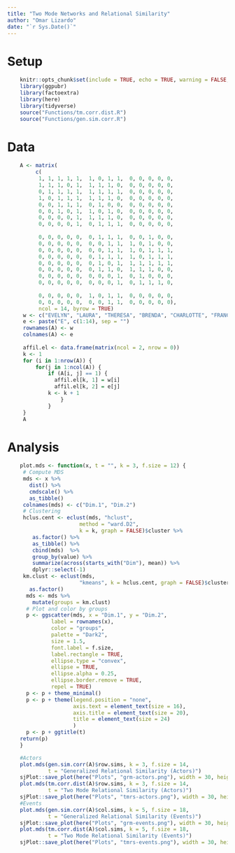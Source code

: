 ```yaml
---
title: "Two Mode Networks and Relational Similarity"
author: "Omar Lizardo"
date: "`r Sys.Date()`"
---
```


# Setup
```r
    knitr::opts_chunk$set(include = TRUE, echo = TRUE, warning = FALSE, message = FALSE)
    library(ggpubr)
    library(factoextra)
    library(here)
    library(tidyverse)
    source("Functions/tm.corr.dist.R")
    source("Functions/gen.sim.corr.R")
```

# Data
```r
    A <- matrix(
         c(
          1, 1, 1, 1, 1,  1, 0, 1, 1,  0, 0, 0, 0, 0, 
          1, 1, 1, 0, 1,  1, 1, 1, 0,  0, 0, 0, 0, 0, 
          0, 1, 1, 1, 1,  1, 1, 1, 1,  0, 0, 0, 0, 0, 
          1, 0, 1, 1, 1,  1, 1, 1, 0,  0, 0, 0, 0, 0, 
          0, 0, 1, 1, 1,  0, 1, 0, 0,  0, 0, 0, 0, 0, 
          0, 0, 1, 0, 1,  1, 0, 1, 0,  0, 0, 0, 0, 0, 
          0, 0, 0, 0, 1,  1, 1, 1, 0,  0, 0, 0, 0, 0, 
          0, 0, 0, 0, 1,  0, 1, 1, 1,  0, 0, 0, 0, 0, 
          
          0, 0, 0, 0, 0,  0, 1, 1, 1,  0, 0, 1, 0, 0, 
          0, 0, 0, 0, 0,  0, 0, 1, 1,  1, 0, 1, 0, 0, 
          0, 0, 0, 0, 0,  0, 0, 1, 1,  1, 0, 1, 1, 1,
          0, 0, 0, 0, 0,  0, 1, 1, 1,  1, 0, 1, 1, 1,
          0, 0, 0, 0, 0,  0, 1, 0, 1,  1, 1, 1, 1, 1,
          0, 0, 0, 0, 0,  0, 1, 1, 0,  1, 1, 1, 0, 0,
          0, 0, 0, 0, 0,  0, 0, 0, 1,  0, 1, 0, 0, 0,
          0, 0, 0, 0, 0,  0, 0, 0, 1,  0, 1, 1, 1, 0, 
          
          0, 0, 0, 0, 0,  1, 0, 1, 1,  0, 0, 0, 0, 0,
          0, 0, 0, 0, 0,  0, 0, 1, 1,  0, 0, 0, 0, 0),
          ncol = 14, byrow = TRUE)
     w <- c("EVELYN", "LAURA", "THERESA", "BRENDA", "CHARLOTTE", "FRANCES", "ELEANOR", "RUTH", "VERNE", "MYRA", "KATHERINE", "SYLVIA", "NORA", "HELEN", "OLIVIA", "FLORA", "PEARL", "DOROTHY")
     e <- paste("E", c(1:14), sep = "")
     rownames(A) <- w
     colnames(A) <- e
     
     affil.el <- data.frame(matrix(ncol = 2, nrow = 0))
     k <- 1
     for (i in 1:nrow(A)) {
         for(j in 1:ncol(A)) {
             if (A[i, j] == 1) {
               affil.el[k, 1] = w[i]
               affil.el[k, 2] = e[j]
             k <- k + 1
                 }
             }
     }
     A
```

# Analysis

```r
    plot.mds <- function(x, t = "", k = 3, f.size = 12) {
     # Compute MDS
     mds <- x %>%
       dist() %>% 
       cmdscale() %>%
       as_tibble()
     colnames(mds) <- c("Dim.1", "Dim.2")
     # Clustering
     hclus.cent <- eclust(mds, "hclust", 
                       method = "ward.D2",
                       k = k, graph = FALSE)$cluster %>% 
        as.factor() %>% 
        as_tibble() %>% 
        cbind(mds)  %>% 
        group_by(value) %>% 
        summarize(across(starts_with("Dim"), mean)) %>% 
        dplyr::select(-1)
     km.clust <- eclust(mds, 
                       "kmeans", k = hclus.cent, graph = FALSE)$cluster %>% 
       as.factor()
      mds <- mds %>%
        mutate(groups = km.clust)
      # Plot and color by groups
      p <- ggscatter(mds, x = "Dim.1", y = "Dim.2", 
              label = rownames(x),
              color = "groups",
              palette = "Dark2",
              size = 1.5,
              font.label = f.size,
              label.rectangle = TRUE,
              ellipse.type = "convex",
              ellipse = TRUE,
              ellipse.alpha = 0.25,
              ellipse.border.remove = TRUE,
              repel = TRUE)
      p <- p + theme_minimal()
      p <- p + theme(legend.position = "none", 
                     axis.text = element_text(size = 16),
                     axis.title = element_text(size = 20),
                     title = element_text(size = 24)
                     )
      p <- p + ggtitle(t)
    return(p)
    }
```


```r
    #Actors
    plot.mds(gen.sim.corr(A)$row.sims, k = 3, f.size = 14,
             t = "Generalized Relational Similarity (Actors)")
    sjPlot::save_plot(here("Plots", "grm-actors.png"), width = 30, height = 25)
    plot.mds(tm.corr.dist(A)$row.sims, k = 3, f.size = 14,
             t = "Two Mode Relational Similarity (Actors)")
    sjPlot::save_plot(here("Plots", "tmrs-actors.png"), width = 30, height = 25)
    #Events
    plot.mds(gen.sim.corr(A)$col.sims, k = 5, f.size = 18,
             t = "Generalized Relational Similarity (Events)")
    sjPlot::save_plot(here("Plots", "grm-events.png"), width = 30, height = 25)
    plot.mds(tm.corr.dist(A)$col.sims, k = 5, f.size = 18,
             t = "Two Mode Relational Similarity (Events)")
    sjPlot::save_plot(here("Plots", "tmrs-events.png"), width = 30, height = 25)
```






































